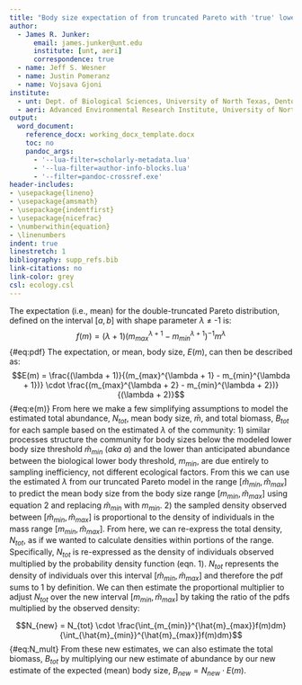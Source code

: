 ```yaml
---
title: "Body size expectation of from truncated Pareto with 'true' lower bound "
author:
  - James R. Junker:
      email: james.junker@unt.edu
      institute: [unt, aeri]
      correspondence: true
  - name: Jeff S. Wesner
  - name: Justin Pomeranz
  - name: Vojsava Gjoni
institute:
  - unt: Dept. of Biological Sciences, University of North Texas, Denton, TX USA
  - aeri: Advanced Environmental Research Institute, University of North Texas, Denton, TX USA
output:
  word_document:
    reference_docx: working_docx_template.docx
    toc: no
    pandoc_args:
      - '--lua-filter=scholarly-metadata.lua'
      - '--lua-filter=author-info-blocks.lua'
      - '--filter=pandoc-crossref.exe'
header-includes:
- \usepackage{lineno}
- \usepackage{amsmath}
- \usepackage{indentfirst}
- \usepackage{nicefrac}
- \numberwithin{equation}
- \linenumbers
indent: true
linestretch: 1
bibliography: supp_refs.bib
link-citations: no
link-color: grey
csl: ecology.csl
---
```


The expectation (i.e., mean) for the double-truncated Pareto distribution, defined on the interval $[a,b]$ with shape parameter $\lambda$ $\neq$ -1 is:
$$f(m) = (\lambda + 1)(m_{max}^{\lambda + 1} - m_{min}^{\lambda + 1})^{-1}m^{\lambda}$$ {#eq:pdf}
The expectation, or mean, body size, $E(m)$, can then be described as:
$$E(m) = \frac{(\lambda + 1)}{(m_{max}^{\lambda + 1} - m_{min}^{\lambda + 1})} \cdot \frac{(m_{max}^{\lambda + 2} - m_{min}^{\lambda + 2})}{(\lambda + 2)}$$ {#eq:e(m)}
From here we make a few simplifying assumptions to model the estimated total abundance, $N_{tot}$, mean body size, $\bar{m}$, and total biomass, $B_{tot}$ for each sample based on the estimated $\lambda$ of the community: 
1) similar processes structure the community for body sizes below the modeled lower body size threshold $\hat{m}_{min}$ (*aka* $a$) and the lower than anticipated abundance between the biological lower body threshold, $m_{min}$, are due entirely to sampling inefficiency, not different ecological factors.
From this we can use the estimated $\lambda$ from our truncated Pareto model in the range $[\hat{m}_{min}, \hat{m}_{max}]$ to predict the mean body size from the body size range $[m_{min}, \hat{m}_{max}]$ using equation 2 and replacing $\hat{m}_{min}$ with $m_{min}$.
2) the sampled density observed between $[\hat{m}_{min}, \hat{m}_{max}]$ is proportional to the density of individuals in the mass range $[m_{min}, \hat{m}_{max}]$.
From here, we can re-express the total density, $N_{tot}$, as if we wanted to calculate densities within portions of the range. Specifically, $N_{tot}$ is re-expressed as the density of individuals observed multiplied by the probability density function (eqn. 1). $N_{tot}$ represents the density of individuals over this interval $[\hat{m}_{min}, \hat{m}_{max}]$ and therefore the pdf sums to 1 by definition. We can then estimate the proportional multiplier to adjust $N_{tot}$ over the new interval $[m_{min}, \hat{m}_{max}]$ by taking the ratio of the pdfs multiplied by the observed density:

$$N_{new} = N_{tot} \cdot \frac{\int_{m_{min}}^{\hat{m}_{max}}f(m)dm}{\int_{\hat{m}_{min}}^{\hat{m}_{max}}f(m)dm}$$ {#eq:N_mult}
From these new estimates, we can also estimate the total biomass, $B_{tot}$ by multiplying our new estimate of abundance by our new estimate of the expected (mean) body size, $B_{new} = N_{new} \cdot E(m)$.